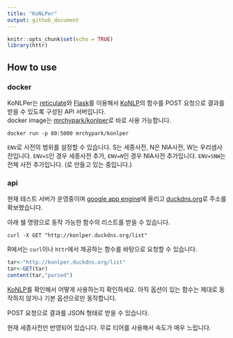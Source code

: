 ```yaml
---
title: "KoNLPer"
output: github_document
---
```


```r
knitr::opts_chunk$set(echo = TRUE)
library(httr)
```

## How to use

### docker

KoNLPer는 [reticulate][1]와 [Flask][2]를 이용해서 [KoNLP][6]의 함수를 POST 요청으로 결과를 받을 수 있도록 구성된 API 서버입니다.  
docker image는 [mrchypark/konlper][3]로 바로 사용 가능합니다.

```
docker run -p 80:5000 mrchypark/konlper
```

`ENV`로 사전의 범위를 설정할 수 있습니다. S는 세종사전, N은 NIA사전, W는 우리샘사전입니다. `ENV=S`인 경우 세종사전 추가, `ENV=N`인 경우 NIA사전 추가입니다. `ENV=SNW`는 전체 사전 추가입니다. (로 만들고 있는 중입니다.)

### api 

현재 테스트 서버가 운영중이며 [google app engine][4]에 올리고 [duckdns.org][5]로 주소를 확보했습니다.

아래 쉘 명령으로 동작 가능한 함수의 리스트를 받을 수 있습니다.
```
curl -X GET "http://konlper.duckdns.org/list"
```
R에서는 `curl`이나 `httr`에서 제공하는 함수를 바탕으로 요청할 수 있습니다.
```R
tar<-"http://konlper.duckdns.org/list"
tar<-GET(tar)
content(tar,"parsed")
```


[KoNLP][6]를 확인해서 어떻게 사용하는지 확인하세요. 아직 옵션이 있는 함수는 제대로 동작하지 않거나 기본 옵션으로만 동작합니다.

POST 요청으로 결과를 JSON 형태로 받을 수 있습니다.



현재 세종사전만 반영되어 있습니다. 무료 티어를 사용해서 속도가 매우 느립니다.

[1]: https://rstudio.github.io/reticulate/
[2]: flask-docs-kr.readthedocs.io
[3]: https://hub.docker.com/r/mrchypark/konlper/
[4]: https://appengine.google.com/
[5]: https://www.duckdns.org/
[6]: https://cran.r-project.org/web/packages/KoNLP/vignettes/KoNLP-API.html